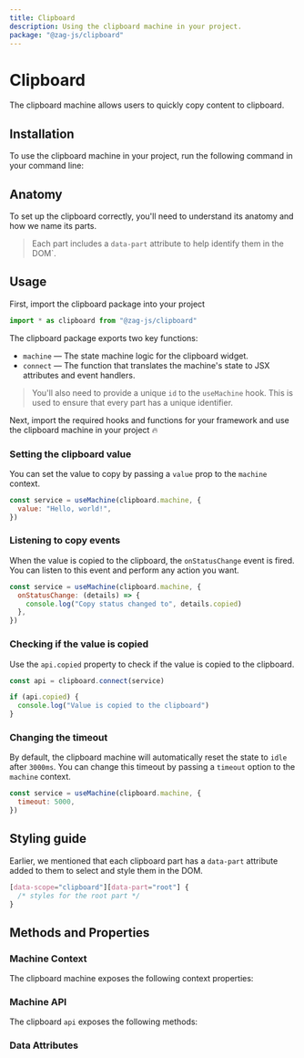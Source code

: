 ```yaml
---
title: Clipboard
description: Using the clipboard machine in your project.
package: "@zag-js/clipboard"
---
```


# Clipboard

The clipboard machine allows users to quickly copy content to clipboard.

<Resources pkg="@zag-js/clipboard" />

<Showcase id="Clipboard" />

## Installation

To use the clipboard machine in your project, run the following command in your
command line:

<CodeSnippet id="clipboard/installation.mdx" />

## Anatomy

To set up the clipboard correctly, you'll need to understand its anatomy and how
we name its parts.

> Each part includes a `data-part` attribute to help identify them in the DOM`.

<Anatomy id="clipboard" />

## Usage

First, import the clipboard package into your project

```jsx
import * as clipboard from "@zag-js/clipboard"
```

The clipboard package exports two key functions:

- `machine` — The state machine logic for the clipboard widget.
- `connect` — The function that translates the machine's state to JSX attributes
  and event handlers.

> You'll also need to provide a unique `id` to the `useMachine` hook. This is
> used to ensure that every part has a unique identifier.

Next, import the required hooks and functions for your framework and use the
clipboard machine in your project 🔥

<CodeSnippet id="clipboard/usage.mdx" />

### Setting the clipboard value

You can set the value to copy by passing a `value` prop to the `machine`
context.

```jsx {2}
const service = useMachine(clipboard.machine, {
  value: "Hello, world!",
})
```

### Listening to copy events

When the value is copied to the clipboard, the `onStatusChange` event is fired.
You can listen to this event and perform any action you want.

```jsx {2}
const service = useMachine(clipboard.machine, {
  onStatusChange: (details) => {
    console.log("Copy status changed to", details.copied)
  },
})
```

### Checking if the value is copied

Use the `api.copied` property to check if the value is copied to the clipboard.

```jsx {2}
const api = clipboard.connect(service)

if (api.copied) {
  console.log("Value is copied to the clipboard")
}
```

### Changing the timeout

By default, the clipboard machine will automatically reset the state to `idle`
after `3000ms`. You can change this timeout by passing a `timeout` option to the
`machine` context.

```jsx {2}
const service = useMachine(clipboard.machine, {
  timeout: 5000,
})
```

## Styling guide

Earlier, we mentioned that each clipboard part has a `data-part` attribute added
to them to select and style them in the DOM.

```css
[data-scope="clipboard"][data-part="root"] {
  /* styles for the root part */
}
```

## Methods and Properties

### Machine Context

The clipboard machine exposes the following context properties:

<ContextTable name="clipboard" />

### Machine API

The clipboard `api` exposes the following methods:

<ApiTable name="clipboard" />

### Data Attributes

<DataAttrTable name="clipboard" />
